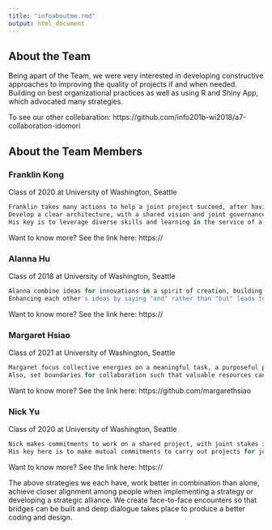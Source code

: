 ```yaml
---
title: "infoaboutme.rmd"
output: html_document
---
```

## About the Team

Being apart of the Team, we were very interested in developing constructive approaches to improving the quality of projects if and when needed. Building on best organizational practices as well as using R and Shiny App, which advocated many strategies.

To see our other collebaration:
https://github.com/info201b-wi2018/a7-collaboration-idomori

## About the Team Members

### Franklin Kong

Class of 2020 at University of Washington, Seattle

```r
Franklin takes many actions to help a joint project succeed, after having made a commitment to do so.
Develop a clear architecture, with a shared vision and joint governance.
His key is to leverage diverse skills and learning in the service of a joint objective.
```
Want to know more? See the link here:
https://

### Alanna Hu

Class of 2018 at University of Washington, Seattle

```r
Alanna combine ideas for innovations in a spirit of creation, building on distinctive strengths and constructive collaboration.
Enhancing each other's ideas by saying "and" rather than "but" leads to new synergies with member with different potentials/skills.
```
Want to know more? See the link here:
https://

### Margaret Hsiao

Class of 2021 at University of Washington, Seattle

```r
Margaret focus collective energies on a meaningful task, a purposeful project, so as to find informations for sharing.
Also, set boundaries for collaboration such that valuable resources can be made available without fear of misuse or wasted effort.
```
Want to know more? See the link here:
https://github.com/margarethsiao

### Nick Yu

Class of 2020 at University of Washington, Seattle

```r
Nick makes commitments to work on a shared project, with joint stakes in the outcomes, to foster mutual trust with an orientation toward the future.
His key here is to make mutual commitments to carry out projects for joined gain.
```
Want to know more? See the link here:
https://

The above strategies we each have, work better in combination than alone, achieve closer alignment among people when implementing a strategy or developing a strategic alliance.  We create face-to-face encounters so that bridges can be built and deep dialogue takes place to produce a better coding and design.
